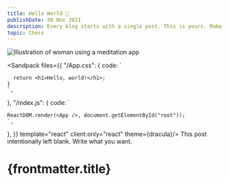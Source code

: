 ```yaml
---
title: Hello World 👋
publishDate: 30 Nov 2021
description: Every blog starts with a single post. This is yours. Make it great.
topic: Chess
---
```


![Illustration of woman using a meditation app](/assets/blog/casual-life-3d-meditation-crystal.webp)

<Sandpack files={{
  "/App.css": {
    code: `

      return <h1>Hello, world!</h1>;
    }
    `,
  },
  "/index.js": {
    code: `

    ReactDOM.render(<App />, document.getElementById("root"));
    `,
  },
}} template="react" client:only="react" theme={dracula}/>
<ThemeToggleButton client:load/>
This post intentionally left blank. Write what you want.
# {frontmatter.title}

